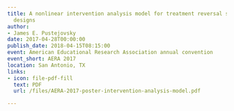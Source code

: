 ```yaml
---
title: A nonlinear intervention analysis model for treatment reversal single-case
  designs
author:
- James E. Pustejovsky
date: 2017-04-28T00:00:00
publish_date: 2018-04-15T08:15:00
event: American Educational Research Association annual convention
event_short: AERA 2017
location: San Antonio, TX
links:
- icon: file-pdf-fill
  text: PDF
  url: /files/AERA-2017-poster-intervention-analysis-model.pdf

---
```




